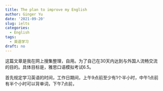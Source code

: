 ```yaml
---
title: The plan to improve my English
author: Ginger Yu
date: '2021-09-20'
slug: ielts
categories:
  - English
tags:
  - 英语学习
draft: no
---
```


这篇文章是我在网上搜集整理，自用。为了自己在30天内达到与外国人流畅交流的目的。具体目标是，雅思口语模拟考试6.5。

首先规定学习英语的时间，工作日期间，上午9点前至少有1个半小时，中午1点前有半个小时可以背单词，下午7点前，
